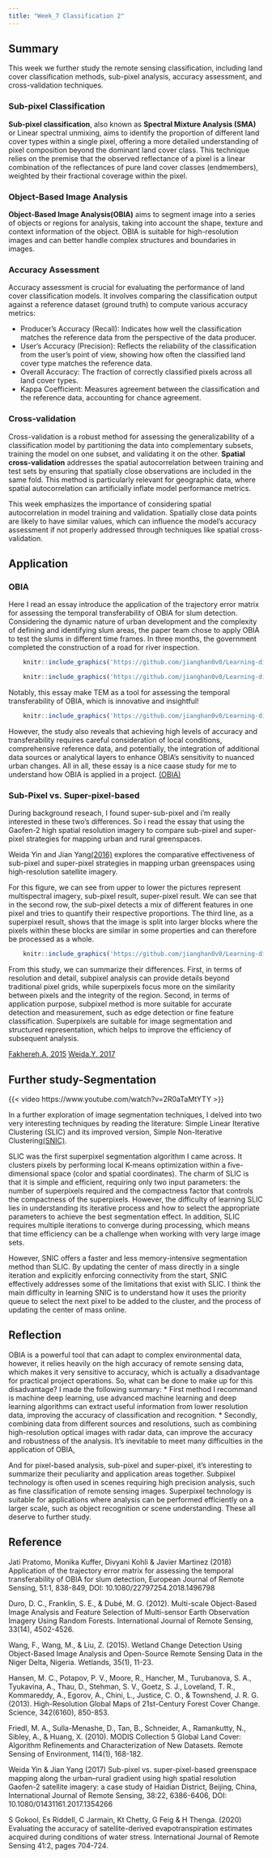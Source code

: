 ```yaml
---
title: "Week_7 Classification 2"
---
```


## Summary

This week we further study the remote sensing classification, including land cover classification methods, sub-pixel analysis, accuracy assessment, and cross-validation techniques.

### Sub-pixel Classification

**Sub-pixel classification**, also known as **Spectral Mixture Analysis (SMA)** or Linear spectral unmixing, aims to identify the proportion of different land cover types within a single pixel, offering a more detailed understanding of pixel composition beyond the dominant land cover class. This technique relies on the premise that the observed reflectance of a pixel is a linear combination of the reflectances of pure land cover classes (endmembers), weighted by their fractional coverage within the pixel.

### Object-Based Image Analysis
**Object-Based Image Analysis(OBIA)** aims to segment image into a series of objects or regions for analysis, taking into account the shape, texture and context information of the object. OBIA is suitable for high-resolution images and can better handle complex structures and boundaries in images.

### Accuracy Assessment 

Accuracy assessment is crucial for evaluating the performance of land cover classification models. It involves comparing the classification output against a reference dataset (ground truth) to compute various accuracy metrics:

* Producer's Accuracy (Recall): Indicates how well the classification matches the reference data from the perspective of the data producer.
* User's Accuracy (Precision): Reflects the reliability of the classification from the user's point of view, showing how often the classified land cover type matches the reference data.
* Overall Accuracy: The fraction of correctly classified pixels across all land cover types.
* Kappa Coefficient: Measures agreement between the classification and the reference data, accounting for chance agreement.

### Cross-validation 

Cross-validation is a robust method for assessing the generalizability of a classification model by partitioning the data into complementary subsets, training the model on one subset, and validating it on the other. **Spatial cross-validation** addresses the spatial autocorrelation between training and test sets by ensuring that spatially close observations are included in the same fold. This method is particularly relevant for geographic data, where spatial autocorrelation can artificially inflate model performance metrics.

This week emphasizes the importance of considering spatial autocorrelation in model training and validation. Spatially close data points are likely to have similar values, which can influence the model's accuracy assessment if not properly addressed through techniques like spatial cross-validation.

## Application
### OBIA
Here I read an essay introduce the application of the trajectory error matrix for assessing the temporal transferability of OBIA for slum detection.
Considering the dynamic nature of urban development and the complexity of defining and identifying slum areas, the paper team chose to apply OBIA to test the slums in different time frames. In three months, the government completed the construction of a road for river inspection.
```r
    knitr::include_graphics('https://github.com/jianghan0v0/Learning-diary-han-jiang/raw/main/images/wk7-5.jpg')
```
```r
    knitr::include_graphics('https://github.com/jianghan0v0/Learning-diary-han-jiang/raw/main/images/wk7-4.jpg')
```

Notably, this essay make TEM as a tool for assessing the temporal transferability of OBIA, which is innovative and insightful!
```r
    knitr::include_graphics('https://github.com/jianghan0v0/Learning-diary-han-jiang/raw/main/images/wk7-7.jpg')
```
However, the study also reveals that achieving high levels of accuracy and transferability requires careful consideration of local conditions, comprehensive reference data, and potentially, the integration of additional data sources or analytical layers to enhance OBIA's sensitivity to nuanced urban changes. All in all, these essay is a nice caase study for me to understand how OBIA is applied in a project. [(OBIA)](https://doi.org/10.1080/22797254.2018.1496798)


### Sub-Pixel vs. Super-pixel-based
During background reseach, I found super-sub-pixel and i'm really interested in these two's differences. So i read the essay that  using the Gaofen-2 high spatial resolution imagery to compare sub-pixel and super-pixel strategies for mapping urban and rural greenspaces. 

Weida Yin and Jian Yang[(2016)](https://www.tandfonline.com/doi/figure/10.1080/01431161.2017.1354266?scroll=top&needAccess=true) explores the comparative effectiveness of sub-pixel and super-pixel strategies in mapping urban greenspaces using high-resolution satellite imagery. 

For this figure, we can see from upper to lower the pictures represent multispectral imagery, sub-pixel result, super-pixel result. We can see that in the second row, the sub-pixel detects a mix of different features in one pixel and tries to quantify their respective proportions. The third line, as a superpixel result, shows that the image is split into larger blocks where the pixels within these blocks are similar in some properties and can therefore be processed as a whole.
```r
    knitr::include_graphics('https://github.com/jianghan0v0/Learning-diary-han-jiang/raw/main/images/wk7-8.jpg')
```

From this study, we can summarize their differences.
First, in terms of resolution and detail, subpixel analysis can provide details beyond traditional pixel grids, while superpixels focus more on the similarity between pixels and the integrity of the region.
Second, in terms of application purpose, subpixel method is more suitable for accurate detection and measurement, such as edge detection or fine feature classification. Superpixels are suitable for image segmentation and structured representation, which helps to improve the efficiency of subsequent analysis.

[Fakhereh.A, 2015](https://www.tandfonline.com/doi/epdf/10.1080/19479832.2015.1055834?needAccess=true)
[Weida.Y, 2017](https://www.tandfonline.com/doi/full/10.1080/01431161.2017.1354266)


## Further study-Segmentation

{{< video https://www.youtube.com/watch?v=2R0aTaMtYTY >}}

In a further exploration of image segmentation techniques, I delved into two very interesting techniques by reading the literature: Simple Linear Iterative Clustering (SLIC) and its improved version, Simple Non-Iterative Clustering[(SNIC)](https://openaccess.thecvf.com/content_cvpr_2017/papers/Achanta_Superpixels_and_Polygons_CVPR_2017_paper.pdf).

SLIC was the first superpixel segmentation algorithm I came across. It clusters pixels by performing local K-means optimization within a five-dimensional space (color and spatial coordinates). The charm of SLIC is that it is simple and efficient, requiring only two input parameters: the number of superpixels required and the compactness factor that controls the compactness of the superpixels. However, the difficulty of learning SLIC lies in understanding its iterative process and how to select the appropriate parameters to achieve the best segmentation effect. In addition, SLIC requires multiple iterations to converge during processing, which means that time efficiency can be a challenge when working with very large image sets.

However, SNIC offers a faster and less memory-intensive segmentation method than SLIC. By updating the center of mass directly in a single iteration and explicitly enforcing connectivity from the start, SNIC effectively addresses some of the limitations that exist with SLIC. I think the main difficulty in learning SNIC is to understand how it uses the priority queue to select the next pixel to be added to the cluster, and the process of updating the center of mass online.

## Reflection
OBIA is a powerful tool that can adapt to complex environmental data, however, it relies heavily on the high accuracy of remote sensing data, which makes it very sensitive to accuracy, which is actually a disadvantage for practical project operations. So, what can be done to make up for this disadvantage? I made the following summary: 
* First method I recommand is machine deep learning, use advanced machine learning and deep learning algorithms can extract useful information from lower resolution data, improving the accuracy of classification and recognition. 
* Secondly, combining data from different sources and resolutions, such as combining high-resolution optical images with radar data, can improve the accuracy and robustness of the analysis. It's inevitable to meet many difficulties in the application of OBIA, 

And for pixel-based analysis, sub-pixel and super-pixel, it's interesting to summarize their peculiarity and application areas together. Subpixel technology is often used in scenes requiring high precision analysis, such as fine classification of remote sensing images. Superpixel technology is suitable for applications where analysis can be performed efficiently on a larger scale, such as object recognition or scene understanding. These all deserve to further study.

## Reference
Jati Pratomo, Monika Kuffer, Divyani Kohli & Javier Martinez (2018) Application of the trajectory error matrix for assessing the temporal transferability of OBIA for slum detection, European Journal of Remote Sensing, 51:1, 838-849, DOI: 10.1080/22797254.2018.1496798

Duro, D. C., Franklin, S. E., & Dubé, M. G. (2012). Multi-scale Object-Based Image Analysis and Feature Selection of Multi-sensor Earth Observation Imagery Using Random Forests. International Journal of Remote Sensing, 33(14), 4502-4526.

Wang, F., Wang, M., & Liu, Z. (2015). Wetland Change Detection Using Object-Based Image Analysis and Open-Source Remote Sensing Data in the Niger Delta, Nigeria. Wetlands, 35(1), 11-23.

Hansen, M. C., Potapov, P. V., Moore, R., Hancher, M., Turubanova, S. A., Tyukavina, A., Thau, D., Stehman, S. V., Goetz, S. J., Loveland, T. R., Kommareddy, A., Egorov, A., Chini, L., Justice, C. O., & Townshend, J. R. G. (2013). High-Resolution Global Maps of 21st-Century Forest Cover Change. Science, 342(6160), 850-853.

Friedl, M. A., Sulla-Menashe, D., Tan, B., Schneider, A., Ramankutty, N., Sibley, A., & Huang, X. (2010). MODIS Collection 5 Global Land Cover: Algorithm Refinements and Characterization of New Datasets. Remote Sensing of Environment, 114(1), 168-182.

Weida Yin & Jian Yang (2017) Sub-pixel vs. super-pixel-based greenspace mapping along the urban–rural gradient using high spatial resolution Gaofen-2 satellite imagery: a case study of Haidian District, Beijing, China, International Journal of Remote Sensing, 38:22, 6386-6406, DOI: 10.1080/01431161.2017.1354266

S Gokool, Es Riddell, C Jarmain, Kt Chetty, G Feig & H Thenga. (2020) Evaluating the accuracy of satellite-derived evapotranspiration estimates acquired during conditions of water stress. International Journal of Remote Sensing 41:2, pages 704-724. 
